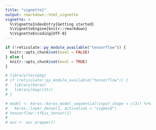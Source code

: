 ```yaml
---
title: "vignette1"
output: rmarkdown::html_vignette
vignette: >
  %\VignetteIndexEntry{Getting started}
  %\VignetteEngine{knitr::rmarkdown}
  %\VignetteEncoding{UTF-8}
---
```


```r

if (!reticulate::py_module_available("tensorflow")) {
  knitr::opts_chunk$set(eval = FALSE)
} else {
  knitr::opts_chunk$set(eval = TRUE)
}

```
  
```r
# library(testpkg)
# if (reticulate::py_module_available("tensorflow")) {
#   library(keras)
#   library(magrittr)
# }
```


```r
# model <- keras::keras_model_sequential(input_shape = c(3)) %>%
#   keras::layer_dense(1, activation = "sigmoid")
# tensorflow::tf$is_tensor(1)
# 
# auc <- auc_wrapper()
```
